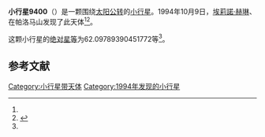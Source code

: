 {{Infobox planet
| bgcolour = #FFFFC0
| name = 9400
| symbol = 
| image = 
| caption = 
| discovery = yes
| discovery_ref = 
| discoverer = [[埃莉諾·赫琳|埃莉諾·赫琳]]、{{link-en|肯尼斯·J·劳伦斯|Kenneth J. Lawrence}}
| discovery_site = [[帕洛马山|帕洛马山]] 
| discovered = 1994年10月9日
| designations = yes
| mp_name = 
| named_after = 
| alt_names = 
| mp_category = [[阿莫尔型小行星|阿莫尔型小行星]]
| orbit_ref = <ref name="a">[http://ssd.jpl.nasa.gov/sbdb.cgi?sstr=9400 9400] {{Wayback|url=http://ssd.jpl.nasa.gov/sbdb.cgi?sstr=9400 |date=20210717065427 }}，小行星數據庫瀏覽器（JPL Small-Body Database Browser）－[[美国国家航空航天局|美国国家航空航天局]]喷气推进实验室</ref>
| epoch = 2456400.5（2013年4月18日更新）
| aphelion = {{convert|4.089406438362426|AU|km|3|abbr=on|lk=out}}
| perihelion = {{convert|1.093280909346821|AU|km|3|abbr=on}}
| semimajor = {{convert|2.591343673854623|AU|km|3|abbr=on}}
| eccentricity = 0.578102696
| period = 1523.652571日<br />4.17[[儒略年|儒略年]]
| avg_speed = 
| inclination = 36.02020326714837
| asc_node = 3.518835893393349
| mean_anomaly = 
| arg_peri = 62.09789390451772
| satellites = 
| physical_characteristics = yes
| dimensions = 
| mass = 
| density = 
| surface_grav = 
| escape_velocity = 
| sidereal_day = 
| axial_tilt = 
| pole_ecliptic_lat = 
| pole_ecliptic_lon = 
| albedo = 
| temperatures= 
| temp_name1 = 
| mean_temp_1 = 
| max_temp_1 = 
| temp_name2 = 
| max_temp_2 = 
| spectral_type = 
| abs_magnitude = 62.09789390451772
}}

'''小行星9400'''（{{lang-en|9400}}）是一颗围绕[[太阳|太阳]][[公转|公转]]的[[小行星|小行星]]。1994年10月9日，[[埃莉諾·赫琳|埃莉諾·赫琳]]、{{link-en|肯尼斯·J·劳伦斯|Kenneth J. Lawrence}}在帕洛马山发现了此天体<ref name="a" /><ref>{{cite news|title=小行星列表|url=http://cfa-www.harvard.edu/iau/lists/NumberedMPs.txt|accessdate=2013-07-08|newspaper=哈佛大学|archive-date=2008-05-17|archive-url=https://web.archive.org/web/20080517010638/http://cfa-www.harvard.edu/iau/lists/NumberedMPs.txt|dead-url=no}}</ref>。

这颗小行星的[[绝对星等|绝对星等]]为62.09789390451772等<ref name="a" />。

==参考文献==
{{reflist}}
{{Minor Planet Number|[[小行星9399|小行星9399]]|[[小行星9401|小行星9401]]}}

{{小天体}}
{{asteroid-stub}}

[[Category:小行星带天体|Category:小行星带天体]]
[[Category:1994年发现的小行星|Category:1994年发现的小行星]]